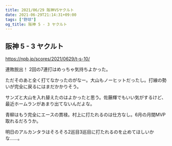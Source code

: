 ```yaml
---
title: 2021/06/29 阪神VSヤクルト
date: 2021-06-29T21:14:31+09:00
tags: ["野球"]
og_title: 阪神 5 - 3 ヤクルト
---
```


## 阪神 5 - 3 ヤクルト

https://npb.jp/scores/2021/0629/t-s-10/


連敗脱出！ 2回の7連打はめっちゃ気持ちよかった。

ただそのあと全く打てなかったのがなー。大山もノーヒットだったし。打線の勢いが完全に戻るにはまだかかりそう。

サンズと大山を入れ替えたのはよかったと思う。佐藤輝でもいい気がするけど、最近ホームランがあまり出てないんだよな。

青柳はもう完全にエースの貫禄。村上に打たれるのは仕方なし。6月の月間MVP取れるだろうか。

明日のアルカンタラはそろそろ2巡目3巡目に打たれるのを止めてほしいかな……。